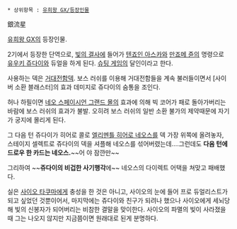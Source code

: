  * 상위항목 : [[유희왕 GX/등장인물]]

銀流星

[[유희왕 GX]]의 등장인물.

2기에서 등장한 단역으로, [[빛의 결사]]에 들어가 [[텐죠인 아스카]]와 [[만죠메 쥰]]의 명령으로 [[유우키 쥬다이]]와 듀얼을 하게 된다. [[슈팅 게임]]의 달인이라고 한다.

사용하는 덱은 [[거대전함]]덱. 보스 러쉬를 이용해 거대전함들을 계속 불러들이면서 [사이버 소환 블래스터]의 효과 데미지로 쥬다이의 숨통을 조인다.

허나 하필이면 [[네오 스페이시언 그랜드 몰]]의 효과에 의해 빅 코어가 패로 돌아가버리는 바람에 보스 러쉬의 효과가 불발. 오히려 보스 러쉬의 일반 소환 불가의 제약때문에 자기가 궁지에 몰리게 된다.

그 다음 턴 쥬다이가 히어로 콜로 [[엘리멘틀 히어로 네오스]]를 덱 가장 위쪽에 올려놓자, 스테이지 셀렉트로 쥬다이의 덱을 셔플해 네오스를 섞어버렸는데....그런데도 '''다음 턴에 드로우 한 카드는 네오스.'''~~어 야 잠깐만~~ 

그리하여 ~~'''쥬다이의 비겁한 사기행각'''에~~ 네오스의 다이렉트 어택을 쳐맞고 패배했다.

실은 [[사이오 타쿠마]]에게 충성을 한 것은 아니고, 사이오의 눈에 들어 프로 듀얼리스트가 되고 싶었던 것뿐이어서, 마지막에는 쥬다이와 친구가 되려나 했으나 사이오에게 세뇌당해 빛의 신봉자가 되어버리는 비참한 결말을 맞이한다.
사이오의 파멸의 빛이 사라졌을때 그는 나오지 않지만 지금쯤이면 원래대로 된게 분명하다.

